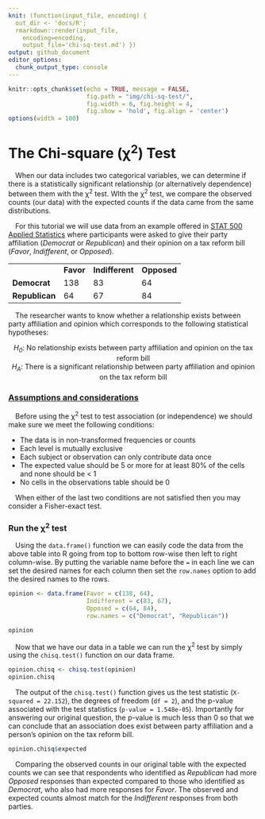 ```yaml
---
knit: (function(input_file, encoding) {
  out_dir <- 'docs/R';
  rmarkdown::render(input_file,
    encoding=encoding,
    output_file='chi-sq-test.md') })
output: github_document
editor_options:
  chunk_output_type: console
---
```

  
```r
knitr::opts_chunk$set(echo = TRUE, message = FALSE,
                      fig.path = "img/chi-sq-test/",
                      fig.width = 6, fig.height = 4,
                      fig.show = 'hold', fig.align = 'center')
options(width = 100)
```

# The Chi-square (&chi;<sup>2</sup>) Test

&emsp;When our data includes two categorical variables, we can determine if there is a statistically significant relationship (or alternatively dependence) between them with the &chi;<sup>2</sup> test. WIth the &chi;<sup>2</sup> test, we compare the observed counts (our data) with the expected counts if the data came from the same distributions.

&emsp;For this tutorial we will use data from an example offered in [STAT 500 Applied Statistics](https://online.stat.psu.edu/stat500/lesson/8) where participants were asked to give their party affiliation (*Democrat* or *Republican*) and their opinion on a tax reform bill (*Favor*, *Indifferent*, or *Opposed*).

<div align="center">
<table>
  <tbody>
    <tr>
      <td></td>
      <td><b>Favor</b></td>
      <td><b>Indifferent</b></td>
      <td><b>Opposed</b></td>
    </tr>
    <tr>
      <td><b>Democrat</b></td>
      <td>138</td>
      <td>83</td>
      <td>64</td>
    </tr>
    <tr>
      <td><b>Republican</b></td>
      <td>64</td>
      <td>67</td>
      <td>84</td>
    </tr>
  </tbody>
</table>
</div>

&emsp;The researcher wants to know whether a relationship exists between party affiliation and opinion which corresponds to the following statistical hypotheses:

<center><i>H<sub>0</sub></i>: No relationship exists between party affiliation and opinion on the tax reform bill</center>
<center><i>H<sub>A</sub></i>: There is a significant relationship between party affiliation and opinion on the tax reform bill</center>

### [Assumptions and considerations](https://www.ncbi.nlm.nih.gov/pmc/articles/PMC3900058/)

&emsp;Before using the &chi;<sup>2</sup> test to test association (or independence) we should make sure we meet the following conditions:

* The data is in non-transformed frequencies or counts
* Each level is mutually exclusive
* Each subject or observation can only contribute data once
* The expected value should be 5 or more for at least 80% of the cells and none should be < 1
* No cells in the observations table should be 0

&emsp;When either of the last two conditions are not satisfied then you may consider a Fisher-exact test.

### Run the &chi;<sup>2</sup> test

&emsp;Using the `data.frame()` function we can easily code the data from the above table into R going from top to bottom row-wise then left to right column-wise.  By putting the variable name before the `=` in each line we can set the desired names for each column then set the `row.names` option to add the desired names to the rows.

```r
opinion <- data.frame(Favor = c(138, 64),
                      Indifferent = c(83, 67),
                      Opposed = c(64, 84),
                      row.names = c("Democrat", "Republican"))

opinion
```

&emsp;Now that we have our data in a table we can run the &chi;<sup>2</sup> test by simply using the `chisq.test()` function on our data frame.

```r
opinion.chisq <- chisq.test(opinion)
opinion.chisq
```

&emsp;The output of the `chisq.test()` function gives us the test statistic (`X-squared = 22.152`), the degrees of freedom (`df = 2`), and the p-value associated with the test statistics (`p-value = 1.548e-05`). Importantly for answering our original question, the p-value is much less than 0 so that we can conclude that an association does exist between party affiliation and a person's opinion on the tax reform bill.

```r
opinion.chisq$expected
```

&emsp;Comparing the observed counts in our original table with the expected counts we can see that respondents who identified as *Republican* had more *Opposed* responses than expected compared to those who identified as *Democrat*, who also had more responses for *Favor*.  The observed and expected counts almost match for the *Indifferent* responses from both parties.
